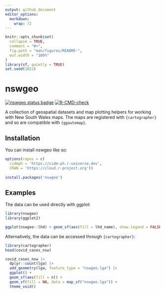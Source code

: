 ```yaml
---
output: github_document
editor_options: 
  markdown: 
    wrap: 72
---
```


<!-- README.md is generated from README.Rmd. Please edit that file -->

```r
knitr::opts_chunk$set(
  collapse = TRUE,
  comment = "#>",
  fig.path = "man/figures/README-",
  out.width = "100%"
)
library(sf, quietly = TRUE)
set.seed(2022)
```

# nswgeo

<!-- badges: start -->
[![nswgeo status badge](https://cidm-ph.r-universe.dev/badges/nswgeo)](https://cidm-ph.r-universe.dev)
[![R-CMD-check](https://github.com/cidm-ph/nswgeo/actions/workflows/R-CMD-check.yaml/badge.svg)](https://github.com/cidm-ph/nswgeo/actions/workflows/R-CMD-check.yaml)
<!-- badges: end -->

A collection of geospatial datasets and map plotting helpers for working
with New South Wales maps. The maps are registered with `{cartographer}` and so
are compatible with `{ggautomap}`.

## Installation

You can install nswgeo like so:

``` r
options(repos = c(
  cidmph = 'https://cidm-ph.r-universe.dev',
  CRAN = 'https://cloud.r-project.org'))
  
install.packages('nswgeo')
```

## Examples

The data can be used directly with ggplot:

```r
library(nswgeo)
library(ggplot2)

ggplot(nswgeo::lhd) + geom_sf(aes(fill = lhd_name), show.legend = FALSE)
```

Alternatively, the data can be accessed through `{cartographer}`:

```r
library(cartographer)
head(covid_cases_nsw)

covid_cases_nsw |>
  dplyr::count(lga) |>
  add_geometry(lga, feature_type = "nswgeo.lga") |>
  ggplot() +
  geom_sf(aes(fill = n)) +
  geom_sf(fill = NA, data = map_sf("nswgeo.lga")) +
  theme_void()
```

